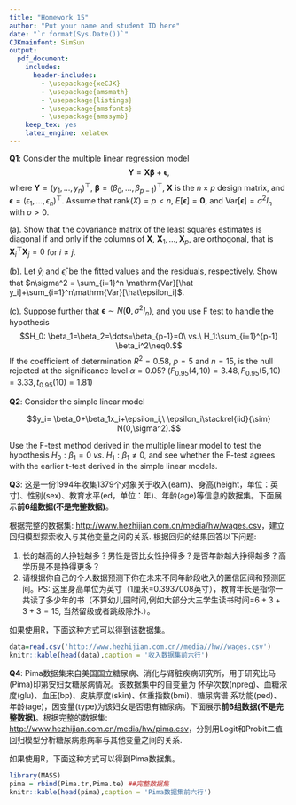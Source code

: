 ```yaml
---
title: "Homework 15"
author: "Put your name and student ID here"
date: "`r format(Sys.Date())`"
CJKmainfont: SimSun
output:
  pdf_document: 
    includes:
      header-includes:
        - \usepackage{xeCJK}
        - \usepackage{amsmath}
        - \usepackage{listings}
        - \usepackage{amsfonts}
        - \usepackage{amssymb}
    keep_tex: yes
    latex_engine: xelatex
---
```


**Q1**: Consider the multiple linear regression model
$$
\boldsymbol{Y} = \boldsymbol{X}\boldsymbol {\beta} + \boldsymbol\epsilon,
$$
where $\boldsymbol Y=(y_1,\dots,y_n)^\top$, $\boldsymbol\beta=(\beta_0,\dots,\beta_{p-1})^\top$, $\boldsymbol X$ is the $n\times p$ design matrix, and $\boldsymbol\epsilon=(\epsilon_1,\dots,\epsilon_n)^\top$. Assume that $\mathrm{rank}(X)=p<n$, $E[\boldsymbol\epsilon]=\boldsymbol 0$, and $\mathrm{Var}[\boldsymbol\epsilon]= \sigma^2 I_n$ with $\sigma>0$.

(a). Show that the covariance matrix of the least squares estimates is diagonal if and only if the columns of $\boldsymbol{X}$, $\boldsymbol{X}_1,\dots,\boldsymbol{X}_p$, are orthogonal, that is $\boldsymbol{X}_i^\top \boldsymbol{X}_j=0$ for $i\neq j$. 

(b). Let $\hat y_i$ and $\hat\epsilon_i$ be the fitted values and the residuals, respectively. Show that $n\sigma^2 = \sum_{i=1}^n \mathrm{Var}[\hat y_i]+\sum_{i=1}^n\mathrm{Var}[\hat\epsilon_i]$.

(c). Suppose further that $\boldsymbol\epsilon\sim N(\boldsymbol 0,\sigma^2 I_n)$, and you use F test to handle the hypothesis
$$H_0: \beta_1=\beta_2=\dots=\beta_{p-1}=0\ vs.\ H_1:\sum_{i=1}^{p-1} \beta_i^2\neq0.$$
If the coefficient of determination $R^2=0.58$, $p = 5$ and $n=15$, is the null rejected at the significance level $\alpha =0.05$? 
($F_{0.95}(4,10)=3.48,F_{0.95}(5,10)=3.33,t_{0.95}(10)=1.81$)


**Q2**: Consider the simple linear model

$$y_i= \beta_0+\beta_1x_i+\epsilon_i,\ \epsilon_i\stackrel{iid}{\sim} N(0,\sigma^2).$$

Use the F-test method derived in the multiple linear model to test the hypothesis $H_0:\beta_1=0\ vs.\ H_1:\beta_1\neq 0$, and see whether the F-test agrees with the earlier t-test derived in the simple linear models.



**Q3**: 这是一份1994年收集1379个对象关于收入(earn)、身高(height，单位：英寸)、性别(sex)、教育水平(ed，单位：年)、年龄(age)等信息的数据集。下面展示**前6组数据(不是完整数据)**。

根据完整的数据集: [http://www.hezhijian.com.cn/media/hw/wages.csv](http://www.hezhijian.com.cn/media/hw/wages.csv)，建立回归模型探索收入与其他变量之间的关系. 根据回归的结果回答以下问题:

1. 长的越高的人挣钱越多？男性是否比女性挣得多？是否年龄越大挣得越多？高学历是不是挣得更多？ 
2. 请根据你自己的个人数据预测下你在未来不同年龄段收入的置信区间和预测区间。PS: 这里身高单位为英寸（1厘米=0.3937008英寸），教育年长是指你一共读了多少年的书（不算幼儿园时间,例如大部分大三学生读书时间=$6+3+3+3=15$, 当然留级或者跳级除外.）。

如果使用R，下面这种方式可以得到该数据集。
```r
data=read.csv('http://www.hezhijian.com.cn//media//hw//wages.csv')
knitr::kable(head(data),caption = '收入数据集前六行')
```

**Q4**: Pima数据集来自美国国立糖尿病、消化与肾脏疾病研究所，用于研究比马(Pima)印第安妇女糖尿病情况。该数据集中的自变量为
怀孕次数(npreg)、血糖浓度(glu)、血压(bp)、皮肤厚度(skin)、体重指数(bmi)、糖尿病谱
系功能(ped)、年龄(age)，因变量(type)为该妇女是否患有糖尿病。下面展示**前6组数据(不是完整数据)**。根据完整的数据集: [http://www.hezhijian.com.cn/media/hw/pima.csv](http://www.hezhijian.com.cn/media/hw/pima.csv)，分别用Logit和Probit二值回归模型分析糖尿病患病率与其他变量之间的关系.

如果使用R，下面这种方式可以得到Pima数据集。
```r
library(MASS)
pima = rbind(Pima.tr,Pima.te) ##完整数据集
knitr::kable(head(pima),caption = 'Pima数据集前六行')
```

